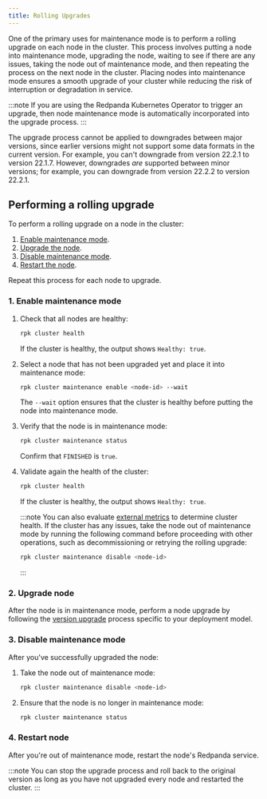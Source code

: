 ```yaml
---
title: Rolling Upgrades
---
```


<head>
    <meta name="title" content="Rolling Upgrades | Redpanda Docs"/>
    <meta name="description" content="One of the primary uses for maintenance mode is to perform a rolling upgrade on each node in the cluster."/>
</head>

One of the primary uses for maintenance mode is to perform a rolling upgrade on each node in the cluster. This process involves putting a node into maintenance mode, upgrading the node, waiting to see if there are any issues, taking the node out of maintenance mode, and then repeating the process on the next node in the cluster. Placing nodes into maintenance mode ensures a smooth upgrade of your cluster while reducing the risk of interruption or degradation in service.

:::note
If you are using the Redpanda Kubernetes Operator to trigger an upgrade, then node maintenance mode is automatically incorporated into the upgrade process.
:::

The upgrade process cannot be applied to downgrades between major versions, since earlier versions might not support some data formats in the current version. For example, you can't downgrade from version 22.2.1 to version 22.1.7. However, downgrades _are_ supported between minor versions; for example, you can downgrade from version 22.2.2 to version 22.2.1.

## Performing a rolling upgrade

To perform a rolling upgrade on a node in the cluster:

1. [Enable maintenance mode](#1-enable-maintenance-mode).
2. [Upgrade the node](#2-upgrade-node).
3. [Disable maintenance mode](#3-disable-maintenance-mode).
4. [Restart the node](#4-restart-node).

Repeat this process for each node to upgrade.

### 1. Enable maintenance mode

1. Check that all nodes are healthy: 

    ```bash
    rpk cluster health
    ```

    If the cluster is healthy, the output shows `Healthy: true`.

2. Select a node that has not been upgraded yet and place it into maintenance mode: 

    ```bash
    rpk cluster maintenance enable <node-id> --wait
    ```

    The `--wait` option ensures that the cluster is healthy before putting the node into maintenance mode.

3. Verify that the node is in maintenance mode: 

    ```bash
    rpk cluster maintenance status
    ```
    
    Confirm that `FINISHED` is `true`.

4. Validate again the health of the cluster:

    ```bash
    rpk cluster health
    ```

    If the cluster is healthy, the output shows `Healthy: true`.

    :::note
    You can also evaluate [external metrics](../../cluster-administration/monitoring) to determine cluster health. If the cluster has any issues, take the node out of maintenance mode by running the following command before proceeding with other operations, such as decommissioning or retrying the rolling upgrade:
    
    ```bash
    rpk cluster maintenance disable <node-id>
    ``` 
    
    :::

### 2. Upgrade node

After the node is in maintenance mode, perform a node upgrade by following the [version upgrade](../../install-upgrade/version-upgrade/) process specific to your deployment model.

### 3. Disable maintenance mode

After you've successfully upgraded the node:

1. Take the node out of maintenance mode: 

    ```bash
    rpk cluster maintenance disable <node-id>
    ```

2. Ensure that the node is no longer in maintenance mode:

    ```bash
    rpk cluster maintenance status
    ```

### 4. Restart node

After you're out of maintenance mode, restart the node's Redpanda service.

:::note
You can stop the upgrade process and roll back to the original version as long as you have not upgraded every node and restarted the cluster.
:::

